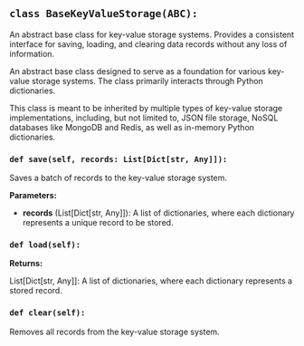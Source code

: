 <a id="camel.storages.key_value_storages.base"></a>

<a id="camel.storages.key_value_storages.base.BaseKeyValueStorage"></a>

## `class BaseKeyValueStorage(ABC):`

An abstract base class for key-value storage systems. Provides a
consistent interface for saving, loading, and clearing data records without
any loss of information.

An abstract base class designed to serve as a foundation for various
key-value storage systems. The class primarily interacts through Python
dictionaries.

This class is meant to be inherited by multiple types of key-value storage
implementations, including, but not limited to, JSON file storage, NoSQL
databases like MongoDB and Redis, as well as in-memory Python dictionaries.

<a id="camel.storages.key_value_storages.base.BaseKeyValueStorage.save"></a>

### `def save(self, records: List[Dict[str, Any]]):`

Saves a batch of records to the key-value storage system.

**Parameters:**

- **records** (List[Dict[str, Any]]): A list of dictionaries, where each dictionary represents a unique record to be stored.

<a id="camel.storages.key_value_storages.base.BaseKeyValueStorage.load"></a>

### `def load(self):`

**Returns:**

  List[Dict[str, Any]]: A list of dictionaries, where each dictionary
represents a stored record.

<a id="camel.storages.key_value_storages.base.BaseKeyValueStorage.clear"></a>

### `def clear(self):`

Removes all records from the key-value storage system.
